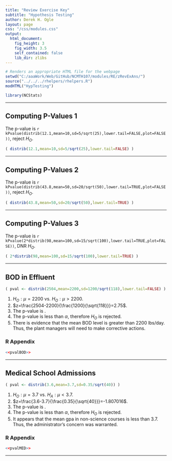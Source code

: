 ```yaml
---
title: "Review Exercise Key"
subtitle: "Hypothesis Testing"
author: Derek H. Ogle
layout: page
css: "/css/modules.css"
output:
  html_document:
    fig_height: 3
    fig_width: 3.5
    self_contained: false
    lib_dir: zlibs
---
```


```r
# Renders an appropriate HTML file for the webpage
setwd("C:/aaaWork/Web/GitHub/NCMTH107/modules/RE/zRevExAns/")
source("../../../rhelpers/rhelpers.R")
modHTML("HypTesting")
```
```r
library(NCStats)
```

----

## Computing P-Values 1

The p-value is `r kPvalue(distrib(12.1,mean=10,sd=5/sqrt(25),lower.tail=FALSE,plot=FALSE))`, reject $H_{O}$.
```r
( distrib(12.1,mean=10,sd=5/sqrt(25),lower.tail=FALSE) )
```

----

## Computing P-Values 2

The p-value is `r kPvalue(distrib(43.8,mean=50,sd=20/sqrt(50),lower.tail=TRUE,plot=FALSE))`, reject $H_{O}$.
```r
( distrib(43.8,mean=50,sd=20/sqrt(50),lower.tail=TRUE) )
```

----

## Computing P-Values 3

The p-value is `r kPvalue(2*distrib(98,mean=100,sd=15/sqrt(100),lower.tail=TRUE,plot=FALSE))`, DNR $H_{O}$.
```r
( 2*distrib(98,mean=100,sd=15/sqrt(100),lower.tail=TRUE) )
```

----

## BOD in Effluent

```r
( pval <- distrib(2504,mean=2200,sd=1200/sqrt(118),lower.tail=FALSE) )
```

1. $H_{O}:\mu=2200$ vs. $H_{O}:\mu>2200$.
1. $z=\frac{2504-2200}{\frac{1200}{\sqrt{118}}}=2.75$.
1. The p-value is \Sexpr{kPvalue(pval)}.
1. The p-value is less than $\alpha$, therefore $H_{O}$ is rejected.
1. There is evidence that the mean BOD level is greater than 2200 lbs/day.  Thus, the plant managers will need to make corrective actions.

### R Appendix
```r
<<pvalBOD>>
```

----

## Medical School Admissions
```r
( pval <- distrib(3.6,mean=3.7,sd=0.35/sqrt(40)) )
```

1. $H_{O}:\mu=3.7$ vs. $H_{A}:\mu<3.7$.
1. $z=\frac{3.6-3.7}{\frac{0.35}{\sqrt{40}}}=-1.807016$.
1. The p-value is \Sexpr{kPvalue(pval)}.
1. The p-value is less than $\alpha$, therefore $H_{O}$ is rejected.
1. It appears that the mean gpa in non-science courses is less than 3.7.  Thus, the administrator's concern was warranted.

### R Appendix
```r
<<pvalMED>>
```

----
